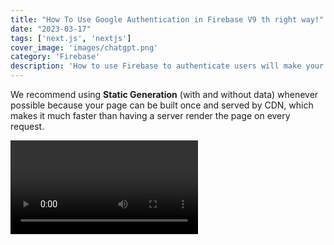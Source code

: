 ```yaml
---
title: "How To Use Google Authentication in Firebase V9 th right way!"
date: "2023-03-17"
tags: ['next.js', 'nextjs']
cover_image: 'images/chatgpt.png'
category: 'Firebase'
description: 'How to use Firebase to authenticate users will make your application more ...'
---
```


We recommend using **Static Generation** (with and without data) whenever possible because your page can be built once and served by CDN, which makes it much faster than having a server render the page on every request.

<Video id='q3IqTRN6tf0' />

[YouTube video to Google Auth](https://www.youtube.com/watch?v=-YA5kORugeI&ab_channel=BrettWestwood-SoftwareEngineer)

You can use Static Generation for many types of pages, including:

- Marketing pages
- Blog posts
- E-commerce product listings
- Help and documentation

You should ask yourself: "Can I pre-render this page **ahead** of a user's request?" If the answer is yes, then you should choose Static Generation.

<CustomImage src='https://raw.githubusercontent.com/bwestwood11/blogPosts/main/images/chatgpt.png' alt='image test' priority />
On the other hand, Static Generation is **not** a good idea if you cannot pre-render a page ahead of a user's request. Maybe your page shows frequently updated data, and the page content changes on every request.

In that case, you can use **Server-Side Rendering**. It will be slower, but the pre-rendered page will always be up-to-date. Or you can skip pre-rendering and use client-side JavaScript to populate data.
